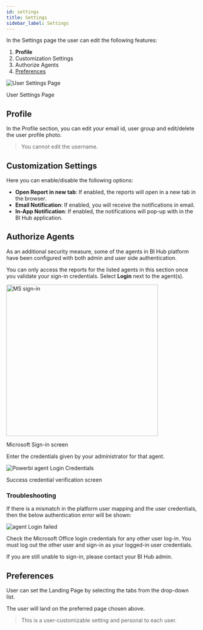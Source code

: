 ```yaml
---
id: settings
title: Settings
sidebar_label: Settings
---
```



In the Settings page the user can edit the following features:

1. **Profile**
1. Customization Settings
1. Authorize Agents
1. [Preferences](#preferences)

  <div class="center">
    <Zoom>
      <img alt="User Settings Page" src={useBaseUrl('doc-images/user-guide/settings/settings-general.png')}/>
    </Zoom>
    <p>User Settings Page</p>
  </div>

## Profile

In the Profile section, you can edit your email id, user group and edit/delete the user profile photo.

> You cannot edit the username.

## Customization Settings

Here you can enable/disable the following options:

* **Open Report in new tab**: If enabled, the reports will open in a new tab in the browser.
* **Email Notification**: If enabled, you will receive the notifications in email.
* **In-App Notification**: If enabled, the notifications will pop-up with in the BI Hub application.

## Authorize Agents

As an additional security measure, some of the agents in BI Hub platform have been configured with both admin and user side authentication.

You can only access the reports for the listed agents in this section once you validate your sign-in credentials.
Select **Login** next to the agent(s).

  <div class="center">
    <Zoom>
      <img alt="MS sign-in" width="400" src={useBaseUrl('doc-images/admin-guide/agent/ms-sign-in.jpg')}/>
    </Zoom>
    <p>Microsoft Sign-in screen</p>
  </div>

Enter the credentials given by your administrator for that agent.

  <div class="center">
    <Zoom>
      <img alt="Powerbi agent Login Credentials" src={useBaseUrl('doc-images/admin-guide/admin-mode/rw4.png')}/>
    </Zoom>
    <p>Success credential verification screen</p>
  </div>

### Troubleshooting

If there is a mismatch in the platform user mapping and the user credentials, then the below authentication error will be shown:

  <div class="center">
    <Zoom>
      <img alt="agent Login failed" src={useBaseUrl('doc-images/admin-guide/agent/auth-failure.png')}/>
    </Zoom>
  </div>

Check the Microsoft Office login credentials for any other user log-in.
You must log out the other user and sign-in as your logged-in user credentials.

If you are still unable to sign-in, please contact your BI Hub admin.

## Preferences

User can set the Landing Page by selecting the tabs from the drop-down list.

The user will land on the preferred page chosen above.

> This is a user-customizable setting and personal to each user.